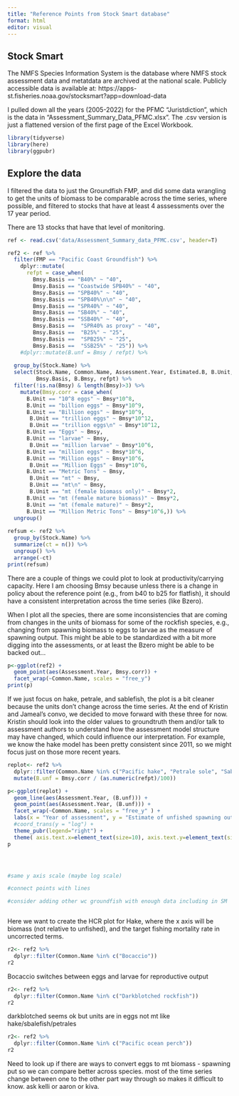 ```yaml
---
title: "Reference Points from Stock Smart database"
format: html
editor: visual
---
```


## Stock Smart

The NMFS Species Information System is the database where NMFS stock assessment data and metatdata are archived at the national scale. Publicly accessible data is available at: https://apps-st.fisheries.noaa.gov/stocksmart?app=download-data

I pulled down all the years (2005-2022) for the PFMC "Juristdiction", which is the data in "Assessment_Summary_Data_PFMC.xlsx". The .csv version is just a flattened version of the first page of the Excel Workbook.

```r
library(tidyverse)
library(here)
library(ggpubr)

```

## Explore the data

I filtered the data to just the Groundfish FMP, and did some data wrangling to get the units of biomass to be comparable across the time series, where possible, and filtered to stocks that have at least 4 asssessments over the 17 year period.

There are 13 stocks that have that level of monitoring.

```r
ref <- read.csv('data/Assessment_Summary_data_PFMC.csv', header=T)

ref2 <- ref %>% 
  filter(FMP == "Pacific Coast Groundfish") %>% 
    dplyr::mutate(
      refpt = case_when(
        Bmsy.Basis == "B40%" ~ "40",
        Bmsy.Basis == "Coastwide SPB40%" ~ "40",
        Bmsy.Basis == "SPB40%" ~ "40",
        Bmsy.Basis == "SPB40%\n\n" ~ "40",
        Bmsy.Basis == "SPR40%" ~ "40",
        Bmsy.Basis == "SB40%" ~ "40",
        Bmsy.Basis == "SSB40%" ~ "40",
        Bmsy.Basis ==  "SPR40% as proxy" ~ "40",
        Bmsy.Basis ==  "B25%" ~ "25",
        Bmsy.Basis ==  "SPB25%" ~ "25",
        Bmsy.Basis ==  "SSB25%" ~ "25")) %>% 
    #dplyr::mutate(B.unf = Bmsy / refpt) %>%
    
  group_by(Stock.Name) %>% 
  select(Stock.Name, Common.Name, Assessment.Year, Estimated.B, B.Unit, B.Basis, Bmsy, 
         Bmsy.Basis, B.Bmsy, refpt) %>% 
  filter(!is.na(Bmsy) & length(Bmsy)>3) %>%
    mutate(Bmsy.corr = case_when(
      B.Unit == "10^8 eggs" ~ Bmsy*10^8,
      B.Unit == "billion eggs" ~ Bmsy*10^9,
      B.Unit == "Billion eggs" ~ Bmsy*10^9,
       B.Unit == "trillion eggs" ~ Bmsy*10^12,
       B.Unit == "trillion eggs\n" ~ Bmsy*10^12,
      B.Unit == "Eggs" ~ Bmsy,
      B.Unit == "larvae" ~ Bmsy,
       B.Unit == "million larvae" ~ Bmsy*10^6,
      B.Unit == "million eggs" ~ Bmsy*10^6,
      B.Unit == "Million eggs" ~ Bmsy*10^6,
       B.Unit == "Million Eggs" ~ Bmsy*10^6,
      B.Unit == "Metric Tons" ~ Bmsy,
       B.Unit == "mt" ~ Bmsy,
       B.Unit == "mt\n" ~ Bmsy,
       B.Unit == "mt (female biomass only)" ~ Bmsy*2,
      B.Unit == "mt (female mature biomass)" ~ Bmsy*2,
      B.Unit == "mt (female mature)" ~ Bmsy*2,
      B.Unit == "Million Metric Tons" ~ Bmsy*10^6,)) %>% 
  ungroup()
  
refsum <- ref2 %>% 
  group_by(Stock.Name) %>% 
  summarize(ct = n()) %>% 
  ungroup() %>% 
  arrange(-ct)
print(refsum)
```

There are a couple of things we could plot to look at productivity/carrying capacity. Here I am choosing Bmsy because unless there is a change in policy about the reference point (e.g., from b40 to b25 for flatfish), it should have a consistent interpretation across the time series (like Bzero).

When I plot all the species, there are some inconsistencies that are coming from changes in the units of biomass for some of the rockfish species, e.g., changing from spawning biomass to eggs to larvae as the measure of spawning output. This might be able to be standardized with a bit more digging into the assessments, or at least the Bzero might be able to be backed out...

```r
p<-ggplot(ref2) +
  geom_point(aes(Assessment.Year, Bmsy.corr)) +
  facet_wrap(~Common.Name, scales = "free_y")
print(p)
```

If we just focus on hake, petrale, and sablefish, the plot is a bit cleaner because the units don't change across the time series. At the end of Kristin and Jameal's convo, we decided to move forward with these three for now. Kristin should look into the older values to groundtruth them and/or talk to assessment authors to understand how the assessment model structure may have changed, which could influence our interpretation. For example, we know the hake model has been pretty consistent since 2011, so we might focus just on those more recent years.

```r
replot<- ref2 %>% 
  dplyr::filter(Common.Name %in% c("Pacific hake", "Petrale sole", "Sablefish" ,"Darkblotched rockfish")) %>% ## could add ,"Darkblotched rockfish"
  mutate(B.unf = Bmsy.corr / (as.numeric(refpt)/100)) 

p<-ggplot(replot) +
  geom_line(aes(Assessment.Year, (B.unf))) +
  geom_point(aes(Assessment.Year, (B.unf))) +
  facet_wrap(~Common.Name, scales = "free_y" ) +
  labs(x = "Year of assessment", y = "Estimate of unfished spawning output")+
  #coord_trans(y = "log") +
  theme_pubr(legend="right") + 
  theme( axis.text.x=element_text(size=10), axis.text.y=element_text(size=10), axis.title = element_text(size = 14), strip.background = element_blank(), strip.text.x = element_text(size = 12) )
p




#same y axis scale (maybe log scale)

#connect points with lines

#consider adding other wc groundfish with enough data including in SM



```

Here we want to create the HCR plot for Hake, where the x axis will be biomass (not relative to unfished), and the target fishing mortality rate in uncorrected terms.

```r
r2<- ref2 %>% 
  dplyr::filter(Common.Name %in% c("Bocaccio"))
r2

```
Bocaccio switches between eggs and larvae for reproductive output
```r
r2<- ref2 %>% 
  dplyr::filter(Common.Name %in% c("Darkblotched rockfish"))
r2

```
darkblotched seems ok but units are in eggs not mt like hake/sbalefish/petrales

```r
r2<- ref2 %>% 
  dplyr::filter(Common.Name %in% c("Pacific ocean perch"))
r2

```
Need to look up if there are ways to convert eggs to mt biomass - spawning put so we can compare better across species. most of the time series change between one to the other part way through so makes it difficult to know.  ask kelli or aaron or kiva.